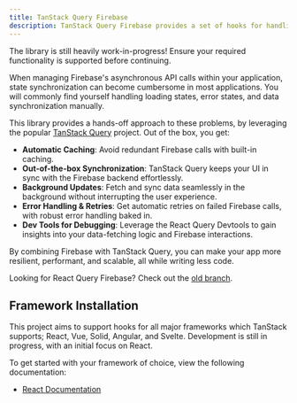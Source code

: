 ```yaml
---
title: TanStack Query Firebase
description: TanStack Query Firebase provides a set of hooks for handling asynchronous tasks with Firebase in your applications.
---
```


<Warning>The library is still heavily work-in-progress! Ensure your required functionality is supported before continuing.</Warning>

When managing Firebase's asynchronous API calls within your application, state synchronization can become cumbersome in most applications. You will commonly find yourself handling loading states, error states, and data synchronization manually. 

This library provides a hands-off approach to these problems, by leveraging the popular [TanStack Query](https://tanstack.com/query/latest) project. Out of the box, you get:

- **Automatic Caching**: Avoid redundant Firebase calls with built-in caching.
- **Out-of-the-box Synchronization**: TanStack Query keeps your UI in sync with the Firebase backend effortlessly.
- **Background Updates**: Fetch and sync data seamlessly in the background without interrupting the user experience.
- **Error Handling & Retries**: Get automatic retries on failed Firebase calls, with robust error handling baked in.
- **Dev Tools for Debugging**: Leverage the React Query Devtools to gain insights into your data-fetching logic and Firebase interactions.

By combining Firebase with TanStack Query, you can make your app more resilient, performant, and scalable, all while writing less code.

<Info>Looking for React Query Firebase? Check out the [old branch](https://github.com/invertase/tanstack-query-firebase/tree/react-query-firebase).</Info>

## Framework Installation

This project aims to support hooks for all major frameworks which TanStack supports; React, Vue, Solid, Angular, and Svelte. Development is still in progress, with an initial focus on React.

To get started with your framework of choice, view the following documentation:

- [React Documentation](/react)

